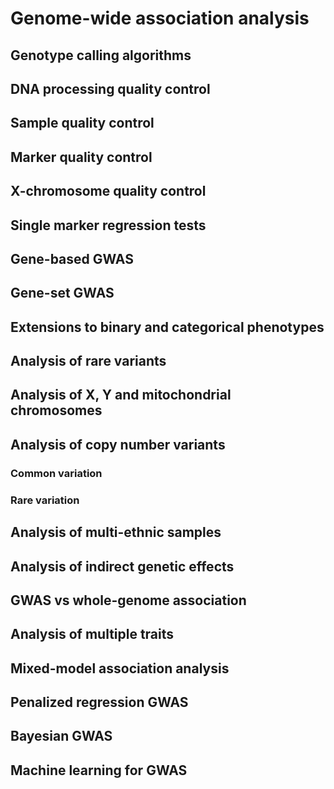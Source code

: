 # Genome-wide association analysis

## Genotype calling algorithms

## DNA processing quality control

## Sample quality control

## Marker quality control

## X-chromosome quality control

## Single marker regression tests

## Gene-based GWAS

## Gene-set GWAS

## Extensions to binary and categorical phenotypes

## Analysis of rare variants

## Analysis of X, Y and mitochondrial chromosomes

## Analysis of copy number variants

### Common variation

### Rare variation

## Analysis of multi-ethnic samples

## Analysis of indirect genetic effects

## GWAS vs whole-genome association

## Analysis of multiple traits

## Mixed-model association analysis

## Penalized regression GWAS

## Bayesian GWAS

## Machine learning for GWAS

